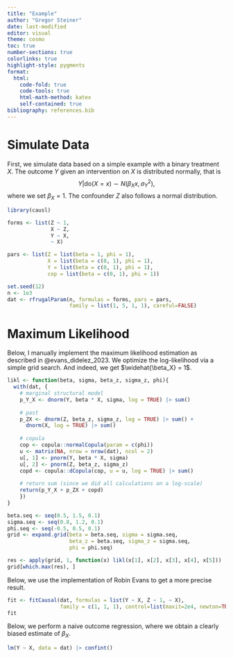 ```yaml
---
title: "Example"
author: "Gregor Steiner"
date: last-modified
editor: visual
theme: cosmo
toc: true  
number-sections: true
colorlinks: true
highlight-style: pygments
format:
  html: 
    code-fold: true
    code-tools: true
    html-math-method: katex
    self-contained: true
bibliography: references.bib
---
```


# Simulate Data

First, we simulate data based on a simple example with a binary treatment $X$. The outcome $Y$ given an intervention on $X$ is distributed normally, that is 
$$Y | \text{do}(X = x) \sim N(\beta_X x, \sigma_Y^2),$$
where we set $\beta_X = 1$. The confounder $Z$ also follows a normal distribution.

```r
library(causl)

forms <- list(Z ~ 1, 
              X ~ Z,
              Y ~ X, 
              ~ X)

pars <- list(Z = list(beta = 1, phi = 1),
             X = list(beta = c(0, 1), phi = 1),
             Y = list(beta = c(0, 1), phi = 1),
             cop = list(beta = c(0, 1), phi = 1))

set.seed(12)
n <- 1e3
dat <- rfrugalParam(n, formulas = forms, pars = pars, 
                    family = list(1, 5, 1, 1), careful=FALSE)


```




# Maximum Likelihood

Below, I manually implement the maximum likelihood estimation as described in @evans_didelez_2023. We optimize the log-likelihood via a simple grid search. And indeed, we get $\widehat{\beta_X} = 1$.

```r
likl <- function(beta, sigma, beta_z, sigma_z, phi){
  with(dat, {
    # marginal structural model
    p_Y_X <- dnorm(Y, beta * X, sigma, log = TRUE) |> sum()
    
    # past
    p_ZX <- dnorm(Z, beta_z, sigma_z, log = TRUE) |> sum() +
      dnorm(X, log = TRUE) |> sum()
    
    # copula
    cop <- copula::normalCopula(param = c(phi))
    u <- matrix(NA, nrow = nrow(dat), ncol = 2)
    u[, 1] <- pnorm(Y, beta * X, sigma)
    u[, 2] <- pnorm(Z, beta_z, sigma_z)
    copd <- copula::dCopula(cop, u = u, log = TRUE) |> sum()
    
    # return sum (since we did all calculations on a log-scale)
    return(p_Y_X + p_ZX + copd)
    })
}

beta.seq <- seq(0.5, 1.5, 0.1)
sigma.seq <- seq(0.8, 1.2, 0.1)
phi.seq <- seq(-0.5, 0.5, 0.1)
grid <- expand.grid(beta = beta.seq, sigma = sigma.seq,
                    beta_z = beta.seq, sigma_z = sigma.seq,
                    phi = phi.seq)

res <- apply(grid, 1, function(x) likl(x[1], x[2], x[3], x[4], x[5]))
grid[which.max(res), ]


```


Below, we use the implementation of Robin Evans to get a more precise result.

```r
fit <- fitCausal(dat, formulas = list(Y ~ X, Z ~ 1, ~ X),
                 family = c(1, 1, 1), control=list(maxit=2e4, newton=TRUE))
fit
```

Below, we perform a naive outcome regression, where we obtain a clearly biased estimate of $\beta_X$.

```r
lm(Y ~ X, data = dat) |> confint()
```




